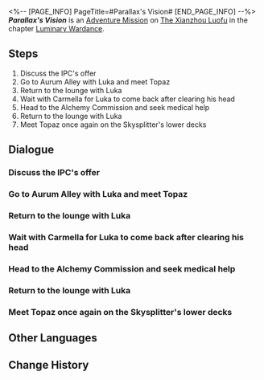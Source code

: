 <%-- [PAGE_INFO]
PageTitle=#Parallax's Vision#
[END_PAGE_INFO] --%>
{{Stub|Dialogue.}}
{{Mission Infobox
|id            = 8025134
|title         = 
|image         = <!--Mission Parallax's Vision.png-->
|type          = Adventure
|event_name    = 
|chapter       = Luminary Wardance
|requirements  = 
* [[Adventure Mission]] ''[[Knockout Match: Trotter Battlefront]]'' completed
* [[Adventure Mission]] ''[[Knockout Match: Tri-Dis of Zhuming]]'' completed
|summary       = <!--official mission summary from Fate's Atlas-->
|characters    = Trailblazer
|startLocation = [[The Xianzhou Luofu]] - [[Skysplitter]]
|world         = The Xianzhou Luofu
|area          = Skysplitter
|prev          = Knockout Match: Tri-Dis of Zhuming
|next          = 
|rewards       = Stellar Jade*30; Traveler's Guide*2; Refined Aether*2; Credit*30,000
}}
'''''Parallax's Vision''''' is an [[Adventure Mission]] on [[The Xianzhou Luofu]] in the chapter [[Luminary Wardance]].

==Steps==
# Discuss the IPC's offer
# Go to Aurum Alley with Luka and meet Topaz
# Return to the lounge with Luka
# Wait with Carmella for Luka to come back after clearing his head
# Head to the Alchemy Commission and seek medical help
# Return to the lounge with Luka
# Meet Topaz once again on the Skysplitter's lower decks

<!--
==Gameplay Notes==

--><!--
==Trial Character==

-->
==Dialogue==
{{Stub Dialogue}}
{{Dialogue End}}

===Discuss the IPC's offer===
{{Mission Description|type=adventure|location=Skysplitter|update|Regarding the collaboration proposed by Topaz, discussion is needed with Luka and Carmella.}}
{{Dialogue Start}}
:{{tx}}
{{Dialogue End}}

===Go to Aurum Alley with Luka and meet Topaz===
{{Mission Description|type=adventure|location=Aurum Alley|update|Topaz is waiting for Luka in Aurum Alley.<br />Luka wishes to refuse her invitation face-to-face as a gesture of respect. You should go with him.}}
{{Dialogue Start}}
:{{tx}}
{{Dialogue End}}

===Return to the lounge with Luka===
{{Mission Description|type=adventure|location=Skysplitter|update|Luka politely declined the IPC's collaboration request. Out of the kindness of her heart, Topaz warned you as you said your goodbyes to each other &mdash; The contestant named Shuojin is bound to use plenty of "dirty tricks."}}
{{Dialogue Start}}
:{{tx}}
{{Dialogue End}}

===Wait with Carmella for Luka to come back after clearing his head===
{{Mission Description|type=adventure|location=Skysplitter|update|You and Luka receive bad news as soon as you return to the rest area:<br />Someone is smearing Luka's reputation in the newspaper and generating very bad press.<br />This is undoubtedly the rumored "dirty trick."}}
{{Dialogue Start}}
:{{tx}}
{{Dialogue End}}

===Head to the Alchemy Commission and seek medical help===
{{Mission Description|type=adventure|location=Skysplitter|update|Luka is experiencing severe mental stress, making his hallucinations even worse.<br />Go with him to the Alchemy Commission one more time. Maybe the great Master Lingsha can help him.}}
{{Dialogue Start}}
:{{tx}}
{{Dialogue End}}

===Return to the lounge with Luka===
{{Mission Description|type=adventure|location=Skysplitter|update|The decisive battle against Shuojin is next.<br />Luka firmly believes that his iron fist can shatter all pointless "dirty tricks."<br />Hopefully things will go as smoothly as he anticipates.}}
{{Dialogue Start}}
:{{tx}}
{{Dialogue End}}

===Meet Topaz once again on the Skysplitter's lower decks===
{{Mission Description|type=adventure|location=Skysplitter|update|Luka and you attended Topaz's press conference at her invitation.<br />Who knows whether she can help you to get through this PR emergency...}}
{{Dialogue Start}}
:{{tx}}
{{Dialogue End}}

==Other Languages==
{{Other Languages
|en   = Parallax's Vision
|zhs  = 视差之见
|zht  = 視差之見
|ja   = 眺望の視差
|ko   = 시차적 관점
|es   = Visión de paralaje
|fr   = Vision de parallaxe
|ru   = Эффект параллакса
|th   = มุมมองที่แตกต่าง
|vi   = Cái Nhìn Sai Lệch
|de   = Vision der Parallaxe
|id   = Pandangan Paralaks
|pt   = Visões da Paralaxe
}}

==Change History==
{{Change History|2.5}}
